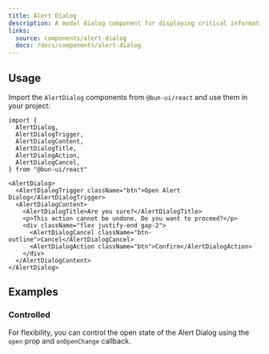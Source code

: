 ```yaml
---
title: Alert Dialog
description: A modal dialog component for displaying critical information or actions.
links:
  source: components/alert-dialog
  docs: /docs/components/alert-dialog
---
```


<ComponentPreview name="alert-dialog-basic" />

## Usage

Import the `AlertDialog` components from `@bun-ui/react` and use them in your project:

```tsx
import {
  AlertDialog,
  AlertDialogTrigger,
  AlertDialogContent,
  AlertDialogTitle,
  AlertDialogAction,
  AlertDialogCancel,
} from "@bun-ui/react"
```

```tsx
<AlertDialog>
  <AlertDialogTrigger className="btn">Open Alert Dialog</AlertDialogTrigger>
  <AlertDialogContent>
    <AlertDialogTitle>Are you sure?</AlertDialogTitle>
    <p>This action cannot be undone. Do you want to proceed?</p>
    <div className="flex justify-end gap-2">
      <AlertDialogCancel className="btn-outline">Cancel</AlertDialogCancel>
      <AlertDialogAction className="btn">Confirm</AlertDialogAction>
    </div>
  </AlertDialogContent>
</AlertDialog>
```

## Examples

### Controlled

For flexibility, you can control the open state of the Alert Dialog using the `open` prop and `onOpenChange` callback.

<ComponentPreview name="alert-dialog-controlled" />

<APITable componentName="AlertDialog" />
